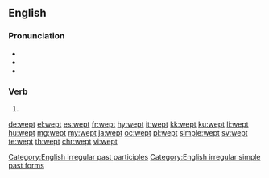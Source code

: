 ==English==

===Pronunciation===
* {{audio|en-us-wept.ogg|Audio (US)|lang=en}}
* {{IPA|/ˈwɛpt/|lang=en}}
* {{rhymes|ɛpt|lang=en}}

===Verb===
{{head|en}}

# {{en-past of|weep}}

[[Category:English irregular past participles]]
[[Category:English irregular simple past forms]]

[[de:wept]]
[[el:wept]]
[[es:wept]]
[[fr:wept]]
[[hy:wept]]
[[it:wept]]
[[kk:wept]]
[[ku:wept]]
[[li:wept]]
[[hu:wept]]
[[mg:wept]]
[[my:wept]]
[[ja:wept]]
[[oc:wept]]
[[pl:wept]]
[[simple:wept]]
[[sv:wept]]
[[te:wept]]
[[th:wept]]
[[chr:wept]]
[[vi:wept]]